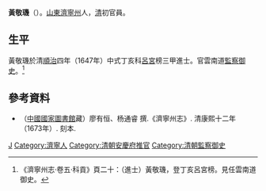 '''黃敬璣'''（{{bd|？||？}}）。[[山東|山東]][[濟寧州|濟寧州]]人，[[清|清]]初官員。

==生平==
黃敬璣於清[[順治|順治]]四年（1647年）中式丁亥科[[呂宮|呂宮]]榜三甲進士。官雲南道[[監察御史|監察御史]]。<ref>《濟寧州志·卷五·科貢》頁二十：（進士）黃敬璣，登丁亥呂宮榜。見任雲南道御史。</ref>

==參考資料==
{{reflist}}
*（[[中國國家圖書館|中國國家圖書館]]藏）廖有恒、杨通睿 撰.《濟寧州志》. 清康熙十二年（1673年）. 刻本.

{{start box}}
{{s-off}}
{{s-before|[[王諮|王諮]]|}}
{{s-title|清朝安慶府推官|順治年間}}
{{s-after|[[朱永康|朱永康]]}}
{{end box}}

{{順治四年丁亥科殿試金榜}}

{{Authority control}}

{{DEFAULTSORT:Huang黃}}
[[Category:黃姓|J]]
[[Category:濟寧人|Category:濟寧人]]
[[Category:清朝安慶府推官|Category:清朝安慶府推官]]
[[Category:清朝監察御史|Category:清朝監察御史]]